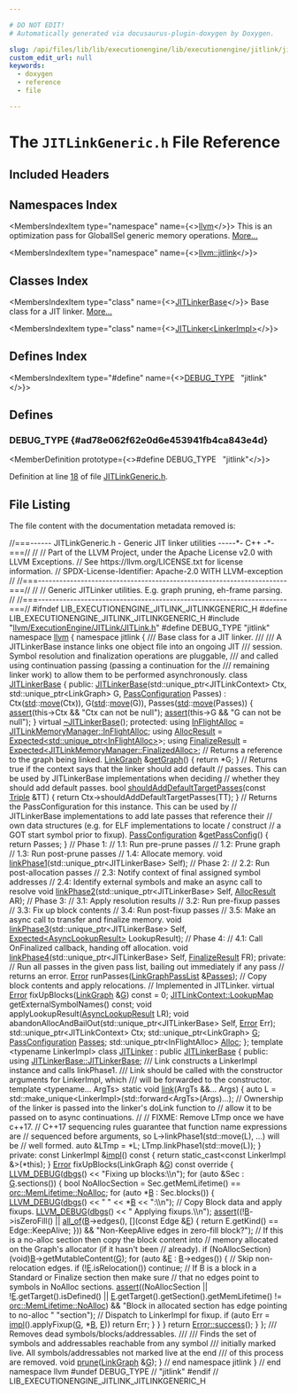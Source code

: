 ```yaml
---

# DO NOT EDIT!
# Automatically generated via docusaurus-plugin-doxygen by Doxygen.

slug: /api/files/lib/lib/executionengine/lib/executionengine/jitlink/jitlinkgeneric-h
custom_edit_url: null
keywords:
  - doxygen
  - reference
  - file

---
```





# The `JITLinkGeneric.h` File Reference

<DoxygenPage pluginConfig={pluginConfig}>



## Included Headers

<IncludesList>
<IncludesListItem
  filePath="llvm/ExecutionEngine/JITLink/JITLink.h"
  permalink="/docs/api/files/include/include/llvm/include/llvm/executionengine/include/llvm/executionengine/jitlink/jitlink-h"
  isLocal="true" />
</IncludesList>

## Namespaces Index

<MembersIndex>

<MembersIndexItem
  type="namespace"
  name={<><a href="/docs/api/namespaces/llvm">llvm</a></>}>
This is an optimization pass for GlobalISel generic memory operations. <a href="/docs/api/namespaces/llvm/#details">More...</a>
</MembersIndexItem>

<MembersIndexItem
  type="namespace"
  name={<><a href="/docs/api/namespaces/llvm/jitlink">llvm::jitlink</a></>}>
</MembersIndexItem>

</MembersIndex>

## Classes Index

<MembersIndex>

<MembersIndexItem
  type="class"
  name={<><a href="/docs/api/classes/llvm/jitlink/jitlinkerbase">JITLinkerBase</a></>}>
Base class for a JIT linker. <a href="/docs/api/classes/llvm/jitlink/jitlinkerbase/#details">More...</a>
</MembersIndexItem>

<MembersIndexItem
  type="class"
  name={<><a href="/docs/api/classes/llvm/jitlink/jitlinker">JITLinker&lt;LinkerImpl&gt;</a></>}>
</MembersIndexItem>

</MembersIndex>

## Defines Index

<MembersIndex>

<MembersIndexItem
  type="#define"
  name={<><a href="#ad78e062f62e0d6e453941fb4ca843e4d">DEBUG&#95;TYPE</a>&nbsp;&nbsp;&nbsp;&quot;jitlink&quot;</>}>
</MembersIndexItem>

</MembersIndex>


<SectionDefinition>

## Defines

### DEBUG&#95;TYPE {#ad78e062f62e0d6e453941fb4ca843e4d}

<MemberDefinition
  prototype={<>#define DEBUG&#95;TYPE&nbsp;&nbsp;&nbsp;&quot;jitlink&quot;</>}>

Definition at line <a href="#l00018">18</a> of file <a href="/docs/api/files/lib/lib/executionengine/lib/executionengine/jitlink/jitlinkgeneric-h">JITLinkGeneric.h</a>.
</MemberDefinition>

</SectionDefinition>

## File Listing

The file content with the documentation metadata removed is:

<ProgramListing>

<Link id="l00001" /><CodeLine lineNumber="1"><span class="doxyHighlightComment">//===------ JITLinkGeneric.h - Generic JIT linker utilities -----&#42;- C++ -&#42;-===//</span></CodeLine>
<Link id="l00002" /><CodeLine lineNumber="2"><span class="doxyHighlightComment">//</span></CodeLine>
<Link id="l00003" /><CodeLine lineNumber="3"><span class="doxyHighlightComment">// Part of the LLVM Project, under the Apache License v2.0 with LLVM Exceptions.</span></CodeLine>
<Link id="l00004" /><CodeLine lineNumber="4"><span class="doxyHighlightComment">// See https://llvm.org/LICENSE.txt for license information.</span></CodeLine>
<Link id="l00005" /><CodeLine lineNumber="5"><span class="doxyHighlightComment">// SPDX-License-Identifier: Apache-2.0 WITH LLVM-exception</span></CodeLine>
<Link id="l00006" /><CodeLine lineNumber="6"><span class="doxyHighlightComment">//</span></CodeLine>
<Link id="l00007" /><CodeLine lineNumber="7"><span class="doxyHighlightComment">//===----------------------------------------------------------------------===//</span></CodeLine>
<Link id="l00008" /><CodeLine lineNumber="8"><span class="doxyHighlightComment">//</span></CodeLine>
<Link id="l00009" /><CodeLine lineNumber="9"><span class="doxyHighlightComment">// Generic JITLinker utilities. E.g. graph pruning, eh-frame parsing.</span></CodeLine>
<Link id="l00010" /><CodeLine lineNumber="10"><span class="doxyHighlightComment">//</span></CodeLine>
<Link id="l00011" /><CodeLine lineNumber="11"><span class="doxyHighlightComment">//===----------------------------------------------------------------------===//</span></CodeLine>
<Link id="l00012" /><CodeLine lineNumber="12"></CodeLine>
<Link id="l00013" /><CodeLine lineNumber="13"><span class="doxyHighlightPreprocessor">#ifndef LIB&#95;EXECUTIONENGINE&#95;JITLINK&#95;JITLINKGENERIC&#95;H</span></CodeLine>
<Link id="l00014" /><CodeLine lineNumber="14"><span class="doxyHighlightPreprocessor">#define LIB&#95;EXECUTIONENGINE&#95;JITLINK&#95;JITLINKGENERIC&#95;H</span></CodeLine>
<Link id="l00015" /><CodeLine lineNumber="15"></CodeLine>
<Link id="l00016" /><CodeLine lineNumber="16"><span class="doxyHighlightPreprocessor">#include &quot;<a href="/docs/api/files/include/include/llvm/include/llvm/executionengine/include/llvm/executionengine/jitlink/jitlink-h">llvm/ExecutionEngine/JITLink/JITLink.h</a>&quot;</span></CodeLine>
<Link id="l00017" /><CodeLine lineNumber="17"></CodeLine>
<Link id="l00018" /><CodeLine lineNumber="18" lineLink="#ad78e062f62e0d6e453941fb4ca843e4d"><span class="doxyHighlightPreprocessor">#define DEBUG&#95;TYPE &quot;jitlink&quot;</span></CodeLine>
<Link id="l00019" /><CodeLine lineNumber="19"></CodeLine>
<Link id="l00020" /><CodeLine lineNumber="20"><span class="doxyHighlightKeyword">namespace </span><span class="doxyHighlight"><a href="/docs/api/namespaces/llvm">llvm</a> &#123;</span></CodeLine>
<Link id="l00021" /><CodeLine lineNumber="21"><span class="doxyHighlightKeyword">namespace </span><span class="doxyHighlight">jitlink &#123;</span></CodeLine>
<Link id="l00022" /><CodeLine lineNumber="22"></CodeLine>
<Link id="l00023" /><CodeLine lineNumber="23"><span class="doxyHighlightComment">/// Base class for a JIT linker.</span></CodeLine>
<Link id="l00024" /><CodeLine lineNumber="24"><span class="doxyHighlightComment">///</span></CodeLine>
<Link id="l00025" /><CodeLine lineNumber="25"><span class="doxyHighlightComment">/// A JITLinkerBase instance links one object file into an ongoing JIT</span></CodeLine>
<Link id="l00026" /><CodeLine lineNumber="26"><span class="doxyHighlightComment">/// session. Symbol resolution and finalization operations are pluggable,</span></CodeLine>
<Link id="l00027" /><CodeLine lineNumber="27"><span class="doxyHighlightComment">/// and called using continuation passing (passing a continuation for the</span></CodeLine>
<Link id="l00028" /><CodeLine lineNumber="28"><span class="doxyHighlightComment">/// remaining linker work) to allow them to be performed asynchronously.</span></CodeLine>
<Link id="l00029" /><CodeLine lineNumber="29" lineLink="/docs/api/classes/llvm/jitlink/jitlinkerbase"><span class="doxyHighlightKeyword">class </span><span class="doxyHighlight"><a href="/docs/api/classes/llvm/jitlink/jitlinkerbase/#abd42c5af46c5a47076e4b567bada1fa6">JITLinkerBase</a> &#123;</span></CodeLine>
<Link id="l00030" /><CodeLine lineNumber="30"><span class="doxyHighlightKeyword">public</span><span class="doxyHighlight">:</span></CodeLine>
<Link id="l00031" /><CodeLine lineNumber="31" lineLink="/docs/api/classes/llvm/jitlink/jitlinkerbase/#abd42c5af46c5a47076e4b567bada1fa6"><span class="doxyHighlight">  <a href="/docs/api/classes/llvm/jitlink/jitlinkerbase/#abd42c5af46c5a47076e4b567bada1fa6">JITLinkerBase</a>(std::unique&#95;ptr&lt;JITLinkContext&gt; Ctx,</span></CodeLine>
<Link id="l00032" /><CodeLine lineNumber="32"><span class="doxyHighlight">                std::unique&#95;ptr&lt;LinkGraph&gt; G, <a href="/docs/api/structs/llvm/jitlink/passconfiguration">PassConfiguration</a> Passes)</span></CodeLine>
<Link id="l00033" /><CodeLine lineNumber="33"><span class="doxyHighlight">      : Ctx(<a href="/docs/api/namespaces/std">std</a>::<a href="/docs/api/namespaces/llvm/#abfc9c7ecf70f66901e439f7c04ef3dbb">move</a>(Ctx)), G(<a href="/docs/api/namespaces/std">std</a>::<a href="/docs/api/namespaces/llvm/#abfc9c7ecf70f66901e439f7c04ef3dbb">move</a>(G)), Passes(<a href="/docs/api/namespaces/std">std</a>::<a href="/docs/api/namespaces/llvm/#abfc9c7ecf70f66901e439f7c04ef3dbb">move</a>(Passes)) &#123;</span></CodeLine>
<Link id="l00034" /><CodeLine lineNumber="34"><span class="doxyHighlight">    <a href="/docs/api/files/lib/lib/target/lib/target/amdgpu/silowercontrolflow-cpp/#a4868c5d81c5ccc98c47aeab6244346a0">assert</a>(this-&gt;Ctx &amp;&amp; </span><span class="doxyHighlightStringLiteral">&quot;Ctx can not be null&quot;</span><span class="doxyHighlight">);</span></CodeLine>
<Link id="l00035" /><CodeLine lineNumber="35"><span class="doxyHighlight">    <a href="/docs/api/files/lib/lib/target/lib/target/amdgpu/silowercontrolflow-cpp/#a4868c5d81c5ccc98c47aeab6244346a0">assert</a>(this-&gt;G &amp;&amp; </span><span class="doxyHighlightStringLiteral">&quot;G can not be null&quot;</span><span class="doxyHighlight">);</span></CodeLine>
<Link id="l00036" /><CodeLine lineNumber="36"><span class="doxyHighlight">  &#125;</span></CodeLine>
<Link id="l00037" /><CodeLine lineNumber="37"></CodeLine>
<Link id="l00038" /><CodeLine lineNumber="38" lineLink="/docs/api/classes/llvm/jitlink/jitlinkerbase/#a2b526b4d5dc6f1fb98e8bbcde81af435"><span class="doxyHighlight">  </span><span class="doxyHighlightKeyword">virtual</span><span class="doxyHighlight"> <a href="/docs/api/classes/llvm/jitlink/jitlinkerbase/#a2b526b4d5dc6f1fb98e8bbcde81af435">~JITLinkerBase</a>();</span></CodeLine>
<Link id="l00039" /><CodeLine lineNumber="39"></CodeLine>
<Link id="l00040" /><CodeLine lineNumber="40"><span class="doxyHighlightKeyword">protected</span><span class="doxyHighlight">:</span></CodeLine>
<Link id="l00041" /><CodeLine lineNumber="41" lineLink="/docs/api/classes/llvm/jitlink/jitlinkerbase/#a9eec6bee08ef1669ece305fa1e8ee3c2"><span class="doxyHighlight">  </span><span class="doxyHighlightKeyword">using </span><span class="doxyHighlight"><a href="/docs/api/classes/llvm/jitlink/jitlinkerbase/#a9eec6bee08ef1669ece305fa1e8ee3c2">InFlightAlloc</a> = <a href="/docs/api/classes/llvm/jitlink/jitlinkmemorymanager/inflightalloc">JITLinkMemoryManager::InFlightAlloc</a>;</span></CodeLine>
<Link id="l00042" /><CodeLine lineNumber="42" lineLink="/docs/api/classes/llvm/jitlink/jitlinkerbase/#a70509d0a8799f52450c3e58ac672f02e"><span class="doxyHighlight">  </span><span class="doxyHighlightKeyword">using </span><span class="doxyHighlight"><a href="/docs/api/classes/llvm/jitlink/jitlinkerbase/#a70509d0a8799f52450c3e58ac672f02e">AllocResult</a> = <a href="/docs/api/classes/llvm/expected">Expected&lt;std::unique&#95;ptr&lt;InFlightAlloc&gt;</a>&gt;;</span></CodeLine>
<Link id="l00043" /><CodeLine lineNumber="43" lineLink="/docs/api/classes/llvm/jitlink/jitlinkerbase/#a95789dd0e50ba5dd9a1fe233a547975b"><span class="doxyHighlight">  </span><span class="doxyHighlightKeyword">using </span><span class="doxyHighlight"><a href="/docs/api/classes/llvm/jitlink/jitlinkerbase/#a95789dd0e50ba5dd9a1fe233a547975b">FinalizeResult</a> = <a href="/docs/api/classes/llvm/expected">Expected&lt;JITLinkMemoryManager::FinalizedAlloc&gt;</a>;</span></CodeLine>
<Link id="l00044" /><CodeLine lineNumber="44"></CodeLine>
<Link id="l00045" /><CodeLine lineNumber="45"><span class="doxyHighlight">  </span><span class="doxyHighlightComment">// Returns a reference to the graph being linked.</span></CodeLine>
<Link id="l00046" /><CodeLine lineNumber="46" lineLink="/docs/api/classes/llvm/jitlink/jitlinkerbase/#ae689cf8e32b9550da0fd60f1693cd6f2"><span class="doxyHighlight">  <a href="/docs/api/classes/llvm/jitlink/linkgraph">LinkGraph</a> &amp;<a href="/docs/api/classes/llvm/jitlink/jitlinkerbase/#ae689cf8e32b9550da0fd60f1693cd6f2">getGraph</a>() &#123; </span><span class="doxyHighlightKeywordFlow">return</span><span class="doxyHighlight"> &#42;G; &#125;</span></CodeLine>
<Link id="l00047" /><CodeLine lineNumber="47"></CodeLine>
<Link id="l00048" /><CodeLine lineNumber="48"><span class="doxyHighlight">  </span><span class="doxyHighlightComment">// Returns true if the context says that the linker should add default</span></CodeLine>
<Link id="l00049" /><CodeLine lineNumber="49"><span class="doxyHighlight">  </span><span class="doxyHighlightComment">// passes. This can be used by JITLinkerBase implementations when deciding</span></CodeLine>
<Link id="l00050" /><CodeLine lineNumber="50"><span class="doxyHighlight">  </span><span class="doxyHighlightComment">// whether they should add default passes.</span></CodeLine>
<Link id="l00051" /><CodeLine lineNumber="51" lineLink="/docs/api/classes/llvm/jitlink/jitlinkerbase/#ada3de3a9a5702b7ab05da3d453078eaa"><span class="doxyHighlight">  </span><span class="doxyHighlightKeywordType">bool</span><span class="doxyHighlight"> <a href="/docs/api/classes/llvm/jitlink/jitlinkerbase/#ada3de3a9a5702b7ab05da3d453078eaa">shouldAddDefaultTargetPasses</a>(</span><span class="doxyHighlightKeyword">const</span><span class="doxyHighlight"> <a href="/docs/api/classes/llvm/triple">Triple</a> &amp;TT) &#123;</span></CodeLine>
<Link id="l00052" /><CodeLine lineNumber="52"><span class="doxyHighlight">    </span><span class="doxyHighlightKeywordFlow">return</span><span class="doxyHighlight"> Ctx-&gt;shouldAddDefaultTargetPasses(TT);</span></CodeLine>
<Link id="l00053" /><CodeLine lineNumber="53"><span class="doxyHighlight">  &#125;</span></CodeLine>
<Link id="l00054" /><CodeLine lineNumber="54"></CodeLine>
<Link id="l00055" /><CodeLine lineNumber="55"><span class="doxyHighlight">  </span><span class="doxyHighlightComment">// Returns the PassConfiguration for this instance. This can be used by</span></CodeLine>
<Link id="l00056" /><CodeLine lineNumber="56"><span class="doxyHighlight">  </span><span class="doxyHighlightComment">// JITLinkerBase implementations to add late passes that reference their</span></CodeLine>
<Link id="l00057" /><CodeLine lineNumber="57"><span class="doxyHighlight">  </span><span class="doxyHighlightComment">// own data structures (e.g. for ELF implementations to locate / construct</span></CodeLine>
<Link id="l00058" /><CodeLine lineNumber="58"><span class="doxyHighlight">  </span><span class="doxyHighlightComment">// a GOT start symbol prior to fixup).</span></CodeLine>
<Link id="l00059" /><CodeLine lineNumber="59" lineLink="/docs/api/classes/llvm/jitlink/jitlinkerbase/#a3fe8d7e2416c3d777cf89331407729b7"><span class="doxyHighlight">  <a href="/docs/api/structs/llvm/jitlink/passconfiguration">PassConfiguration</a> &amp;<a href="/docs/api/classes/llvm/jitlink/jitlinkerbase/#a3fe8d7e2416c3d777cf89331407729b7">getPassConfig</a>() &#123; </span><span class="doxyHighlightKeywordFlow">return</span><span class="doxyHighlight"> Passes; &#125;</span></CodeLine>
<Link id="l00060" /><CodeLine lineNumber="60"></CodeLine>
<Link id="l00061" /><CodeLine lineNumber="61"><span class="doxyHighlight">  </span><span class="doxyHighlightComment">// Phase 1:</span></CodeLine>
<Link id="l00062" /><CodeLine lineNumber="62"><span class="doxyHighlight">  </span><span class="doxyHighlightComment">//   1.1: Run pre-prune passes</span></CodeLine>
<Link id="l00063" /><CodeLine lineNumber="63"><span class="doxyHighlight">  </span><span class="doxyHighlightComment">//   1.2: Prune graph</span></CodeLine>
<Link id="l00064" /><CodeLine lineNumber="64"><span class="doxyHighlight">  </span><span class="doxyHighlightComment">//   1.3: Run post-prune passes</span></CodeLine>
<Link id="l00065" /><CodeLine lineNumber="65"><span class="doxyHighlight">  </span><span class="doxyHighlightComment">//   1.4: Allocate memory.</span></CodeLine>
<Link id="l00066" /><CodeLine lineNumber="66"><span class="doxyHighlight">  </span><span class="doxyHighlightKeywordType">void</span><span class="doxyHighlight"> <a href="/docs/api/classes/llvm/jitlink/jitlinkerbase/#a7eaefb855f3166fb5c460a96a32b5172">linkPhase1</a>(std::unique&#95;ptr&lt;JITLinkerBase&gt; Self);</span></CodeLine>
<Link id="l00067" /><CodeLine lineNumber="67"></CodeLine>
<Link id="l00068" /><CodeLine lineNumber="68"><span class="doxyHighlight">  </span><span class="doxyHighlightComment">// Phase 2:</span></CodeLine>
<Link id="l00069" /><CodeLine lineNumber="69"><span class="doxyHighlight">  </span><span class="doxyHighlightComment">//   2.2: Run post-allocation passes</span></CodeLine>
<Link id="l00070" /><CodeLine lineNumber="70"><span class="doxyHighlight">  </span><span class="doxyHighlightComment">//   2.3: Notify context of final assigned symbol addresses</span></CodeLine>
<Link id="l00071" /><CodeLine lineNumber="71"><span class="doxyHighlight">  </span><span class="doxyHighlightComment">//   2.4: Identify external symbols and make an async call to resolve</span></CodeLine>
<Link id="l00072" /><CodeLine lineNumber="72"><span class="doxyHighlight">  </span><span class="doxyHighlightKeywordType">void</span><span class="doxyHighlight"> <a href="/docs/api/classes/llvm/jitlink/jitlinkerbase/#aa0e31635ad3d914185e2948291635e17">linkPhase2</a>(std::unique&#95;ptr&lt;JITLinkerBase&gt; Self, <a href="/docs/api/classes/llvm/jitlink/jitlinkerbase/#a70509d0a8799f52450c3e58ac672f02e">AllocResult</a> AR);</span></CodeLine>
<Link id="l00073" /><CodeLine lineNumber="73"></CodeLine>
<Link id="l00074" /><CodeLine lineNumber="74"><span class="doxyHighlight">  </span><span class="doxyHighlightComment">// Phase 3:</span></CodeLine>
<Link id="l00075" /><CodeLine lineNumber="75"><span class="doxyHighlight">  </span><span class="doxyHighlightComment">//   3.1: Apply resolution results</span></CodeLine>
<Link id="l00076" /><CodeLine lineNumber="76"><span class="doxyHighlight">  </span><span class="doxyHighlightComment">//   3.2: Run pre-fixup passes</span></CodeLine>
<Link id="l00077" /><CodeLine lineNumber="77"><span class="doxyHighlight">  </span><span class="doxyHighlightComment">//   3.3: Fix up block contents</span></CodeLine>
<Link id="l00078" /><CodeLine lineNumber="78"><span class="doxyHighlight">  </span><span class="doxyHighlightComment">//   3.4: Run post-fixup passes</span></CodeLine>
<Link id="l00079" /><CodeLine lineNumber="79"><span class="doxyHighlight">  </span><span class="doxyHighlightComment">//   3.5: Make an async call to transfer and finalize memory.</span></CodeLine>
<Link id="l00080" /><CodeLine lineNumber="80"><span class="doxyHighlight">  </span><span class="doxyHighlightKeywordType">void</span><span class="doxyHighlight"> <a href="/docs/api/classes/llvm/jitlink/jitlinkerbase/#a37a9b50106a3f530a5dd73df78310f6b">linkPhase3</a>(std::unique&#95;ptr&lt;JITLinkerBase&gt; Self,</span></CodeLine>
<Link id="l00081" /><CodeLine lineNumber="81"><span class="doxyHighlight">                  <a href="/docs/api/classes/llvm/expected">Expected&lt;AsyncLookupResult&gt;</a> LookupResult);</span></CodeLine>
<Link id="l00082" /><CodeLine lineNumber="82"></CodeLine>
<Link id="l00083" /><CodeLine lineNumber="83"><span class="doxyHighlight">  </span><span class="doxyHighlightComment">// Phase 4:</span></CodeLine>
<Link id="l00084" /><CodeLine lineNumber="84"><span class="doxyHighlight">  </span><span class="doxyHighlightComment">//   4.1: Call OnFinalized callback, handing off allocation.</span></CodeLine>
<Link id="l00085" /><CodeLine lineNumber="85"><span class="doxyHighlight">  </span><span class="doxyHighlightKeywordType">void</span><span class="doxyHighlight"> <a href="/docs/api/classes/llvm/jitlink/jitlinkerbase/#a0693d115e111fac7e6d5258f51b10c4b">linkPhase4</a>(std::unique&#95;ptr&lt;JITLinkerBase&gt; Self, <a href="/docs/api/classes/llvm/jitlink/jitlinkerbase/#a95789dd0e50ba5dd9a1fe233a547975b">FinalizeResult</a> FR);</span></CodeLine>
<Link id="l00086" /><CodeLine lineNumber="86"></CodeLine>
<Link id="l00087" /><CodeLine lineNumber="87"><span class="doxyHighlightKeyword">private</span><span class="doxyHighlight">:</span></CodeLine>
<Link id="l00088" /><CodeLine lineNumber="88"><span class="doxyHighlight">  </span><span class="doxyHighlightComment">// Run all passes in the given pass list, bailing out immediately if any pass</span></CodeLine>
<Link id="l00089" /><CodeLine lineNumber="89"><span class="doxyHighlight">  </span><span class="doxyHighlightComment">// returns an error.</span></CodeLine>
<Link id="l00090" /><CodeLine lineNumber="90"><span class="doxyHighlight">  <a href="/docs/api/classes/llvm/error">Error</a> runPasses(<a href="/docs/api/namespaces/llvm/jitlink/#ada9aea1e107a797952d4106abd7e24fd">LinkGraphPassList</a> &amp;<a href="/docs/api/files/lib/lib/passes/passbuilderbindings-cpp/#a4a1f52f59d0b4cc188f43fbfdccf6c54">Passes</a>);</span></CodeLine>
<Link id="l00091" /><CodeLine lineNumber="91"></CodeLine>
<Link id="l00092" /><CodeLine lineNumber="92"><span class="doxyHighlight">  </span><span class="doxyHighlightComment">// Copy block contents and apply relocations.</span></CodeLine>
<Link id="l00093" /><CodeLine lineNumber="93"><span class="doxyHighlight">  </span><span class="doxyHighlightComment">// Implemented in JITLinker.</span></CodeLine>
<Link id="l00094" /><CodeLine lineNumber="94"><span class="doxyHighlight">  </span><span class="doxyHighlightKeyword">virtual</span><span class="doxyHighlight"> <a href="/docs/api/classes/llvm/error">Error</a> fixUpBlocks(<a href="/docs/api/classes/llvm/jitlink/linkgraph">LinkGraph</a> &amp;<a href="/docs/api/files/lib/lib/support/md5-cpp/#ad96b7cf3182ce2ba85e5a7a93b12c441">G</a>) </span><span class="doxyHighlightKeyword">const</span><span class="doxyHighlight"> = 0;</span></CodeLine>
<Link id="l00095" /><CodeLine lineNumber="95"></CodeLine>
<Link id="l00096" /><CodeLine lineNumber="96"><span class="doxyHighlight">  <a href="/docs/api/classes/llvm/jitlink/jitlinkcontext/#a58d8c813630c45ed687b828d320c3642">JITLinkContext::LookupMap</a> getExternalSymbolNames() </span><span class="doxyHighlightKeyword">const</span><span class="doxyHighlight">;</span></CodeLine>
<Link id="l00097" /><CodeLine lineNumber="97"><span class="doxyHighlight">  </span><span class="doxyHighlightKeywordType">void</span><span class="doxyHighlight"> applyLookupResult(<a href="/docs/api/namespaces/llvm/jitlink/#abc1e6c099e7e42740474d5f65c7fcd51">AsyncLookupResult</a> LR);</span></CodeLine>
<Link id="l00098" /><CodeLine lineNumber="98"><span class="doxyHighlight">  </span><span class="doxyHighlightKeywordType">void</span><span class="doxyHighlight"> abandonAllocAndBailOut(std::unique&#95;ptr&lt;JITLinkerBase&gt; Self, <a href="/docs/api/classes/llvm/error">Error</a> Err);</span></CodeLine>
<Link id="l00099" /><CodeLine lineNumber="99"></CodeLine>
<Link id="l00100" /><CodeLine lineNumber="100"><span class="doxyHighlight">  std::unique&#95;ptr&lt;JITLinkContext&gt; Ctx;</span></CodeLine>
<Link id="l00101" /><CodeLine lineNumber="101"><span class="doxyHighlight">  std::unique&#95;ptr&lt;LinkGraph&gt; <a href="/docs/api/files/lib/lib/support/md5-cpp/#ad96b7cf3182ce2ba85e5a7a93b12c441">G</a>;</span></CodeLine>
<Link id="l00102" /><CodeLine lineNumber="102"><span class="doxyHighlight">  <a href="/docs/api/structs/llvm/jitlink/passconfiguration">PassConfiguration</a> <a href="/docs/api/files/lib/lib/passes/passbuilderbindings-cpp/#a4a1f52f59d0b4cc188f43fbfdccf6c54">Passes</a>;</span></CodeLine>
<Link id="l00103" /><CodeLine lineNumber="103"><span class="doxyHighlight">  std::unique&#95;ptr&lt;InFlightAlloc&gt; <a href="/docs/api/namespaces/llvm/#a264176188c0aadccd3ca5b6929b5a2e1aea571dc00aef155a16d4e7e1861e1682">Alloc</a>;</span></CodeLine>
<Link id="l00104" /><CodeLine lineNumber="104"><span class="doxyHighlight">&#125;;</span></CodeLine>
<Link id="l00105" /><CodeLine lineNumber="105"></CodeLine>
<Link id="l00106" /><CodeLine lineNumber="106" lineLink="/docs/api/classes/llvm/jitlink/jitlinker"><span class="doxyHighlightKeyword">template</span><span class="doxyHighlight"> &lt;</span><span class="doxyHighlightKeyword">typename</span><span class="doxyHighlight"> LinkerImpl&gt; </span><span class="doxyHighlightKeyword">class </span><span class="doxyHighlight"><a href="/docs/api/classes/llvm/jitlink/jitlinker">JITLinker</a> : </span><span class="doxyHighlightKeyword">public</span><span class="doxyHighlight"> <a href="/docs/api/classes/llvm/jitlink/jitlinker/#abd42c5af46c5a47076e4b567bada1fa6">JITLinkerBase</a> &#123;</span></CodeLine>
<Link id="l00107" /><CodeLine lineNumber="107"><span class="doxyHighlightKeyword">public</span><span class="doxyHighlight">:</span></CodeLine>
<Link id="l00108" /><CodeLine lineNumber="108"><span class="doxyHighlight">  </span><span class="doxyHighlightKeyword">using </span><span class="doxyHighlight"><a href="/docs/api/classes/llvm/jitlink/jitlinkerbase/#abd42c5af46c5a47076e4b567bada1fa6">JITLinkerBase::JITLinkerBase</a>;</span></CodeLine>
<Link id="l00109" /><CodeLine lineNumber="109"></CodeLine>
<Link id="l00110" /><CodeLine lineNumber="110"><span class="doxyHighlightComment">  /// Link constructs a LinkerImpl instance and calls linkPhase1.</span></CodeLine>
<Link id="l00111" /><CodeLine lineNumber="111"><span class="doxyHighlightComment">  /// Link should be called with the constructor arguments for LinkerImpl, which</span></CodeLine>
<Link id="l00112" /><CodeLine lineNumber="112"><span class="doxyHighlightComment">  /// will be forwarded to the constructor.</span></CodeLine>
<Link id="l00113" /><CodeLine lineNumber="113" lineLink="/docs/api/classes/llvm/jitlink/jitlinker/#a2323e0b7c36bea00e99fd1675b889970"><span class="doxyHighlight">  </span><span class="doxyHighlightKeyword">template</span><span class="doxyHighlight"> &lt;</span><span class="doxyHighlightKeyword">typename</span><span class="doxyHighlight">... ArgTs&gt; </span><span class="doxyHighlightKeyword">static</span><span class="doxyHighlight"> </span><span class="doxyHighlightKeywordType">void</span><span class="doxyHighlight"> <a href="/docs/api/classes/llvm/jitlink/jitlinker/#a2323e0b7c36bea00e99fd1675b889970">link</a>(ArgTs &amp;&amp;... Args) &#123;</span></CodeLine>
<Link id="l00114" /><CodeLine lineNumber="114"><span class="doxyHighlight">    </span><span class="doxyHighlightKeyword">auto</span><span class="doxyHighlight"> L = std::make&#95;unique&lt;LinkerImpl&gt;(std::forward&lt;ArgTs&gt;(Args)...);</span></CodeLine>
<Link id="l00115" /><CodeLine lineNumber="115"></CodeLine>
<Link id="l00116" /><CodeLine lineNumber="116"><span class="doxyHighlight">    </span><span class="doxyHighlightComment">// Ownership of the linker is passed into the linker&#39;s doLink function to</span></CodeLine>
<Link id="l00117" /><CodeLine lineNumber="117"><span class="doxyHighlight">    </span><span class="doxyHighlightComment">// allow it to be passed on to async continuations.</span></CodeLine>
<Link id="l00118" /><CodeLine lineNumber="118"><span class="doxyHighlight">    </span><span class="doxyHighlightComment">//</span></CodeLine>
<Link id="l00119" /><CodeLine lineNumber="119"><span class="doxyHighlight">    </span><span class="doxyHighlightComment">// FIXME: Remove LTmp once we have c++17.</span></CodeLine>
<Link id="l00120" /><CodeLine lineNumber="120"><span class="doxyHighlight">    </span><span class="doxyHighlightComment">// C++17 sequencing rules guarantee that function name expressions are</span></CodeLine>
<Link id="l00121" /><CodeLine lineNumber="121"><span class="doxyHighlight">    </span><span class="doxyHighlightComment">// sequenced before arguments, so L-&gt;linkPhase1(std::move(L), ...) will be</span></CodeLine>
<Link id="l00122" /><CodeLine lineNumber="122"><span class="doxyHighlight">    </span><span class="doxyHighlightComment">// well formed.</span></CodeLine>
<Link id="l00123" /><CodeLine lineNumber="123"><span class="doxyHighlight">    </span><span class="doxyHighlightKeyword">auto</span><span class="doxyHighlight"> &amp;LTmp = &#42;L;</span></CodeLine>
<Link id="l00124" /><CodeLine lineNumber="124"><span class="doxyHighlight">    LTmp.linkPhase1(std::move(L));</span></CodeLine>
<Link id="l00125" /><CodeLine lineNumber="125"><span class="doxyHighlight">  &#125;</span></CodeLine>
<Link id="l00126" /><CodeLine lineNumber="126"></CodeLine>
<Link id="l00127" /><CodeLine lineNumber="127"><span class="doxyHighlightKeyword">private</span><span class="doxyHighlight">:</span></CodeLine>
<Link id="l00128" /><CodeLine lineNumber="128"><span class="doxyHighlight">  </span><span class="doxyHighlightKeyword">const</span><span class="doxyHighlight"> LinkerImpl &amp;<a href="/docs/api/files/lib/lib/transforms/lib/transforms/scalar/placesafepoints-cpp/#abd1ccb1bf511e1965414eb1d2e137302">impl</a>()</span><span class="doxyHighlightKeyword"> const </span><span class="doxyHighlight">&#123;</span></CodeLine>
<Link id="l00129" /><CodeLine lineNumber="129"><span class="doxyHighlight">    </span><span class="doxyHighlightKeywordFlow">return</span><span class="doxyHighlight"> </span><span class="doxyHighlightKeyword">static&#95;cast&lt;</span><span class="doxyHighlightKeyword">const </span><span class="doxyHighlight">LinkerImpl &amp;</span><span class="doxyHighlightKeyword">&gt;</span><span class="doxyHighlight">(&#42;this);</span></CodeLine>
<Link id="l00130" /><CodeLine lineNumber="130"><span class="doxyHighlight">  &#125;</span></CodeLine>
<Link id="l00131" /><CodeLine lineNumber="131"></CodeLine>
<Link id="l00132" /><CodeLine lineNumber="132"><span class="doxyHighlight">  <a href="/docs/api/classes/llvm/error">Error</a> fixUpBlocks(LinkGraph &amp;<a href="/docs/api/files/lib/lib/support/md5-cpp/#ad96b7cf3182ce2ba85e5a7a93b12c441">G</a>)</span><span class="doxyHighlightKeyword"> const override </span><span class="doxyHighlight">&#123;</span></CodeLine>
<Link id="l00133" /><CodeLine lineNumber="133"><span class="doxyHighlight">    <a href="/docs/api/files/include/include/llvm/include/llvm/support/debug-h/#a196897517069dda1bdb549e24468f7d7">LLVM&#95;DEBUG</a>(<a href="/docs/api/namespaces/llvm/#a7c46c742c31be54870e2038048e6b391">dbgs</a>() &lt;&lt; </span><span class="doxyHighlightStringLiteral">&quot;Fixing up blocks:\\n&quot;</span><span class="doxyHighlight">);</span></CodeLine>
<Link id="l00134" /><CodeLine lineNumber="134"></CodeLine>
<Link id="l00135" /><CodeLine lineNumber="135"><span class="doxyHighlight">    </span><span class="doxyHighlightKeywordFlow">for</span><span class="doxyHighlight"> (</span><span class="doxyHighlightKeyword">auto</span><span class="doxyHighlight"> &amp;Sec : <a href="/docs/api/files/lib/lib/support/md5-cpp/#ad96b7cf3182ce2ba85e5a7a93b12c441">G</a>.sections()) &#123;</span></CodeLine>
<Link id="l00136" /><CodeLine lineNumber="136"><span class="doxyHighlight">      </span><span class="doxyHighlightKeywordType">bool</span><span class="doxyHighlight"> NoAllocSection = Sec.getMemLifetime() == <a href="/docs/api/namespaces/llvm/orc/#abdd6ae2070338087f3d5d54200d708d6a777f2725a7af3806c6bb86c58bc0b5c8">orc::MemLifetime::NoAlloc</a>;</span></CodeLine>
<Link id="l00137" /><CodeLine lineNumber="137"></CodeLine>
<Link id="l00138" /><CodeLine lineNumber="138"><span class="doxyHighlight">      </span><span class="doxyHighlightKeywordFlow">for</span><span class="doxyHighlight"> (</span><span class="doxyHighlightKeyword">auto</span><span class="doxyHighlight"> &#42;<a href="/docs/api/files/lib/lib/ir/builtingcs-cpp/#ae76959fe811ba090de4cba69ac00f1da">B</a> : Sec.blocks()) &#123;</span></CodeLine>
<Link id="l00139" /><CodeLine lineNumber="139"><span class="doxyHighlight">        <a href="/docs/api/files/include/include/llvm/include/llvm/support/debug-h/#a196897517069dda1bdb549e24468f7d7">LLVM&#95;DEBUG</a>(<a href="/docs/api/namespaces/llvm/#a7c46c742c31be54870e2038048e6b391">dbgs</a>() &lt;&lt; </span><span class="doxyHighlightStringLiteral">&quot;  &quot;</span><span class="doxyHighlight"> &lt;&lt; &#42;<a href="/docs/api/files/lib/lib/ir/builtingcs-cpp/#ae76959fe811ba090de4cba69ac00f1da">B</a> &lt;&lt; </span><span class="doxyHighlightStringLiteral">&quot;:\\n&quot;</span><span class="doxyHighlight">);</span></CodeLine>
<Link id="l00140" /><CodeLine lineNumber="140"></CodeLine>
<Link id="l00141" /><CodeLine lineNumber="141"><span class="doxyHighlight">        </span><span class="doxyHighlightComment">// Copy Block data and apply fixups.</span></CodeLine>
<Link id="l00142" /><CodeLine lineNumber="142"><span class="doxyHighlight">        <a href="/docs/api/files/include/include/llvm/include/llvm/support/debug-h/#a196897517069dda1bdb549e24468f7d7">LLVM&#95;DEBUG</a>(<a href="/docs/api/namespaces/llvm/#a7c46c742c31be54870e2038048e6b391">dbgs</a>() &lt;&lt; </span><span class="doxyHighlightStringLiteral">&quot;    Applying fixups.\\n&quot;</span><span class="doxyHighlight">);</span></CodeLine>
<Link id="l00143" /><CodeLine lineNumber="143"><span class="doxyHighlight">        <a href="/docs/api/files/lib/lib/target/lib/target/amdgpu/silowercontrolflow-cpp/#a4868c5d81c5ccc98c47aeab6244346a0">assert</a>((!<a href="/docs/api/files/lib/lib/ir/builtingcs-cpp/#ae76959fe811ba090de4cba69ac00f1da">B</a>-&gt;isZeroFill() || <a href="/docs/api/namespaces/llvm/#a0d10fe510ced2849a8074fe81e5d04ce">all&#95;of</a>(<a href="/docs/api/files/lib/lib/ir/builtingcs-cpp/#ae76959fe811ba090de4cba69ac00f1da">B</a>-&gt;edges(),</span></CodeLine>
<Link id="l00144" /><CodeLine lineNumber="144"><span class="doxyHighlight">                                           &#91;&#93;(</span><span class="doxyHighlightKeyword">const</span><span class="doxyHighlight"> Edge &amp;<a href="/docs/api/files/lib/lib/ir/builtingcs-cpp/#abb2b3a60ccc38a28239e19a1646e0c8a">E</a>) &#123;</span></CodeLine>
<Link id="l00145" /><CodeLine lineNumber="145"><span class="doxyHighlight">                                             return E.getKind() ==</span></CodeLine>
<Link id="l00146" /><CodeLine lineNumber="146"><span class="doxyHighlight">                                                    Edge::KeepAlive;</span></CodeLine>
<Link id="l00147" /><CodeLine lineNumber="147"><span class="doxyHighlight">                                           &#125;)) &amp;&amp;</span></CodeLine>
<Link id="l00148" /><CodeLine lineNumber="148"><span class="doxyHighlight">               </span><span class="doxyHighlightStringLiteral">&quot;Non-KeepAlive edges in zero-fill block?&quot;</span><span class="doxyHighlight">);</span></CodeLine>
<Link id="l00149" /><CodeLine lineNumber="149"></CodeLine>
<Link id="l00150" /><CodeLine lineNumber="150"><span class="doxyHighlight">        </span><span class="doxyHighlightComment">// If this is a no-alloc section then copy the block content into</span></CodeLine>
<Link id="l00151" /><CodeLine lineNumber="151"><span class="doxyHighlight">        </span><span class="doxyHighlightComment">// memory allocated on the Graph&#39;s allocator (if it hasn&#39;t been</span></CodeLine>
<Link id="l00152" /><CodeLine lineNumber="152"><span class="doxyHighlight">        </span><span class="doxyHighlightComment">// already).</span></CodeLine>
<Link id="l00153" /><CodeLine lineNumber="153"><span class="doxyHighlight">        </span><span class="doxyHighlightKeywordFlow">if</span><span class="doxyHighlight"> (NoAllocSection)</span></CodeLine>
<Link id="l00154" /><CodeLine lineNumber="154"><span class="doxyHighlight">          (void)<a href="/docs/api/files/lib/lib/ir/builtingcs-cpp/#ae76959fe811ba090de4cba69ac00f1da">B</a>-&gt;getMutableContent(<a href="/docs/api/files/lib/lib/support/md5-cpp/#ad96b7cf3182ce2ba85e5a7a93b12c441">G</a>);</span></CodeLine>
<Link id="l00155" /><CodeLine lineNumber="155"></CodeLine>
<Link id="l00156" /><CodeLine lineNumber="156"><span class="doxyHighlight">        </span><span class="doxyHighlightKeywordFlow">for</span><span class="doxyHighlight"> (</span><span class="doxyHighlightKeyword">auto</span><span class="doxyHighlight"> &amp;<a href="/docs/api/files/lib/lib/ir/builtingcs-cpp/#abb2b3a60ccc38a28239e19a1646e0c8a">E</a> : <a href="/docs/api/files/lib/lib/ir/builtingcs-cpp/#ae76959fe811ba090de4cba69ac00f1da">B</a>-&gt;edges()) &#123;</span></CodeLine>
<Link id="l00157" /><CodeLine lineNumber="157"></CodeLine>
<Link id="l00158" /><CodeLine lineNumber="158"><span class="doxyHighlight">          </span><span class="doxyHighlightComment">// Skip non-relocation edges.</span></CodeLine>
<Link id="l00159" /><CodeLine lineNumber="159"><span class="doxyHighlight">          </span><span class="doxyHighlightKeywordFlow">if</span><span class="doxyHighlight"> (!<a href="/docs/api/files/lib/lib/ir/builtingcs-cpp/#abb2b3a60ccc38a28239e19a1646e0c8a">E</a>.isRelocation())</span></CodeLine>
<Link id="l00160" /><CodeLine lineNumber="160"><span class="doxyHighlight">            </span><span class="doxyHighlightKeywordFlow">continue</span><span class="doxyHighlight">;</span></CodeLine>
<Link id="l00161" /><CodeLine lineNumber="161"></CodeLine>
<Link id="l00162" /><CodeLine lineNumber="162"><span class="doxyHighlight">          </span><span class="doxyHighlightComment">// If B is a block in a Standard or Finalize section then make sure</span></CodeLine>
<Link id="l00163" /><CodeLine lineNumber="163"><span class="doxyHighlight">          </span><span class="doxyHighlightComment">// that no edges point to symbols in NoAlloc sections.</span></CodeLine>
<Link id="l00164" /><CodeLine lineNumber="164"><span class="doxyHighlight">          <a href="/docs/api/files/lib/lib/target/lib/target/amdgpu/silowercontrolflow-cpp/#a4868c5d81c5ccc98c47aeab6244346a0">assert</a>((NoAllocSection || !<a href="/docs/api/files/lib/lib/ir/builtingcs-cpp/#abb2b3a60ccc38a28239e19a1646e0c8a">E</a>.getTarget().isDefined() ||</span></CodeLine>
<Link id="l00165" /><CodeLine lineNumber="165"><span class="doxyHighlight">                  <a href="/docs/api/files/lib/lib/ir/builtingcs-cpp/#abb2b3a60ccc38a28239e19a1646e0c8a">E</a>.getTarget().getSection().getMemLifetime() !=</span></CodeLine>
<Link id="l00166" /><CodeLine lineNumber="166"><span class="doxyHighlight">                      <a href="/docs/api/namespaces/llvm/orc/#abdd6ae2070338087f3d5d54200d708d6a777f2725a7af3806c6bb86c58bc0b5c8">orc::MemLifetime::NoAlloc</a>) &amp;&amp;</span></CodeLine>
<Link id="l00167" /><CodeLine lineNumber="167"><span class="doxyHighlight">                 </span><span class="doxyHighlightStringLiteral">&quot;Block in allocated section has edge pointing to no-alloc &quot;</span></CodeLine>
<Link id="l00168" /><CodeLine lineNumber="168"><span class="doxyHighlight">                 </span><span class="doxyHighlightStringLiteral">&quot;section&quot;</span><span class="doxyHighlight">);</span></CodeLine>
<Link id="l00169" /><CodeLine lineNumber="169"></CodeLine>
<Link id="l00170" /><CodeLine lineNumber="170"><span class="doxyHighlight">          </span><span class="doxyHighlightComment">// Dispatch to LinkerImpl for fixup.</span></CodeLine>
<Link id="l00171" /><CodeLine lineNumber="171"><span class="doxyHighlight">          </span><span class="doxyHighlightKeywordFlow">if</span><span class="doxyHighlight"> (</span><span class="doxyHighlightKeyword">auto</span><span class="doxyHighlight"> Err = <a href="/docs/api/files/lib/lib/transforms/lib/transforms/scalar/placesafepoints-cpp/#abd1ccb1bf511e1965414eb1d2e137302">impl</a>().applyFixup(<a href="/docs/api/files/lib/lib/support/md5-cpp/#ad96b7cf3182ce2ba85e5a7a93b12c441">G</a>, &#42;<a href="/docs/api/files/lib/lib/ir/builtingcs-cpp/#ae76959fe811ba090de4cba69ac00f1da">B</a>, <a href="/docs/api/files/lib/lib/ir/builtingcs-cpp/#abb2b3a60ccc38a28239e19a1646e0c8a">E</a>))</span></CodeLine>
<Link id="l00172" /><CodeLine lineNumber="172"><span class="doxyHighlight">            </span><span class="doxyHighlightKeywordFlow">return</span><span class="doxyHighlight"> Err;</span></CodeLine>
<Link id="l00173" /><CodeLine lineNumber="173"><span class="doxyHighlight">        &#125;</span></CodeLine>
<Link id="l00174" /><CodeLine lineNumber="174"><span class="doxyHighlight">      &#125;</span></CodeLine>
<Link id="l00175" /><CodeLine lineNumber="175"><span class="doxyHighlight">    &#125;</span></CodeLine>
<Link id="l00176" /><CodeLine lineNumber="176"></CodeLine>
<Link id="l00177" /><CodeLine lineNumber="177"><span class="doxyHighlight">    </span><span class="doxyHighlightKeywordFlow">return</span><span class="doxyHighlight"> <a href="/docs/api/classes/llvm/error/#a4dfd0813c3d0e0a30439b5a3e9196b59">Error::success</a>();</span></CodeLine>
<Link id="l00178" /><CodeLine lineNumber="178"><span class="doxyHighlight">  &#125;</span></CodeLine>
<Link id="l00179" /><CodeLine lineNumber="179"><span class="doxyHighlight">&#125;;</span></CodeLine>
<Link id="l00180" /><CodeLine lineNumber="180"></CodeLine>
<Link id="l00181" /><CodeLine lineNumber="181"><span class="doxyHighlightComment">/// Removes dead symbols/blocks/addressables.</span></CodeLine>
<Link id="l00182" /><CodeLine lineNumber="182"><span class="doxyHighlightComment">///</span></CodeLine>
<Link id="l00183" /><CodeLine lineNumber="183"><span class="doxyHighlightComment">/// Finds the set of symbols and addressables reachable from any symbol</span></CodeLine>
<Link id="l00184" /><CodeLine lineNumber="184"><span class="doxyHighlightComment">/// initially marked live. All symbols/addressables not marked live at the end</span></CodeLine>
<Link id="l00185" /><CodeLine lineNumber="185"><span class="doxyHighlightComment">/// of this process are removed.</span></CodeLine>
<Link id="l00186" /><CodeLine lineNumber="186"><span class="doxyHighlightKeywordType">void</span><span class="doxyHighlight"> <a href="/docs/api/namespaces/llvm/jitlink/#a9ef4b58ddabf00cc648c69edba3911ee">prune</a>(<a href="/docs/api/classes/llvm/jitlink/linkgraph">LinkGraph</a> &amp;<a href="/docs/api/files/lib/lib/support/md5-cpp/#ad96b7cf3182ce2ba85e5a7a93b12c441">G</a>);</span></CodeLine>
<Link id="l00187" /><CodeLine lineNumber="187"></CodeLine>
<Link id="l00188" /><CodeLine lineNumber="188"><span class="doxyHighlight">&#125; </span><span class="doxyHighlightComment">// end namespace jitlink</span></CodeLine>
<Link id="l00189" /><CodeLine lineNumber="189"><span class="doxyHighlight">&#125; </span><span class="doxyHighlightComment">// end namespace llvm</span></CodeLine>
<Link id="l00190" /><CodeLine lineNumber="190"></CodeLine>
<Link id="l00191" /><CodeLine lineNumber="191"><span class="doxyHighlightPreprocessor">#undef DEBUG&#95;TYPE </span><span class="doxyHighlightComment">// &quot;jitlink&quot;</span></CodeLine>
<Link id="l00192" /><CodeLine lineNumber="192"></CodeLine>
<Link id="l00193" /><CodeLine lineNumber="193"><span class="doxyHighlightPreprocessor">#endif </span><span class="doxyHighlightComment">// LIB&#95;EXECUTIONENGINE&#95;JITLINK&#95;JITLINKGENERIC&#95;H</span></CodeLine>

</ProgramListing>


</DoxygenPage>
